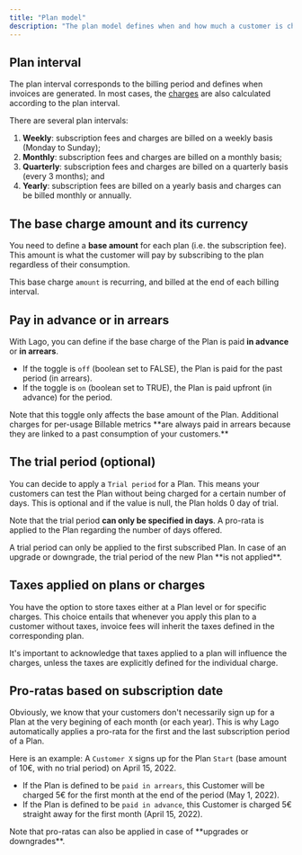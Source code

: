```yaml
---
title: "Plan model"
description: "The plan model defines when and how much a customer is charged."
---
```


## Plan interval[](#plan-interval "Direct link to heading")

The plan interval corresponds to the billing period and defines when invoices
are generated. In most cases, the [charges](/guide/plans/charges) are also calculated
according to the plan interval.

There are several plan intervals:

1. **Weekly**: subscription fees and charges are billed on a weekly basis
   (Monday to Sunday);
2. **Monthly**: subscription fees and charges are billed on a monthly basis;
3. **Quarterly**: subscription fees and charges are billed on a quarterly basis (every 3 months); and
4. **Yearly**: subscription fees are billed on a yearly basis and charges can be
   billed monthly or annually.

## The base charge amount and its currency[](#the-base-charge-amount-and-its-currency "Direct link to heading")

You need to define a **base amount** for each plan (i.e. the subscription fee).
This amount is what the customer will pay by subscribing to the plan regardless
of their consumption.

This base charge `amount` is recurring, and billed at the end of each billing
interval.

## Pay in advance or in arrears[](#pay-in-advance-or-in-arrears "Direct link to heading")

With Lago, you can define if the base charge of the Plan is paid **in advance**
or **in arrears**.

- If the toggle is `off` (boolean set to FALSE), the Plan is paid for the past
  period (in arrears).
- If the toggle is `on` (boolean set to TRUE), the Plan is paid upfront (in
  advance) for the period.

<Note>
  Note that this toggle only affects the base amount of the Plan. Additional
  charges for per-usage Billable metrics **are always paid in arrears because
  they are linked to a past consumption of your customers.**
</Note>

## The trial period (optional)[](#the-trial-period-optional "Direct link to heading")

You can decide to apply a `Trial period` for a Plan. This means your customers
can test the Plan without being charged for a certain number of days. This is
optional and if the value is null, the Plan holds 0 day of trial.

Note that the trial period **can only be specified in days**. A pro-rata is
applied to the Plan regarding the number of days offered.

<Warning>
  A trial period can only be applied to the first subscribed Plan. In case of an
  upgrade or downgrade, the trial period of the new Plan **is not applied**.
</Warning>

## Taxes applied on plans or charges

You have the option to store taxes either at a Plan level or for specific charges. 
This choice entails that whenever you apply this plan to a customer without taxes, 
invoice fees will inherit the taxes defined in the corresponding plan.

<Info>
  It's important to acknowledge that taxes applied to a plan will influence the charges, 
  unless the taxes are explicitly defined for the individual charge.
</Info>


## Pro-ratas based on subscription date[](#pro-ratas-based-on-subscription-date "Direct link to heading")

Obviously, we know that your customers don't necessarily sign up for a Plan at
the very begining of each month (or each year). This is why Lago automatically
applies a pro-rata for the first and the last subscription period of a Plan.

Here is an example: A `Customer X` signs up for the Plan `Start` (base amount of
10€, with no trial period) on April 15, 2022\.

- If the Plan is defined to be `paid in arrears`, this Customer will be charged
  5€ for the first month at the end of the period (May 1, 2022).
- If the Plan is defined to be `paid in advance`, this Customer is charged 5€
  straight away for the first month (April 15, 2022).

<Note>
  Note that pro-ratas can also be applied in case of **upgrades or downgrades**.
</Note>
